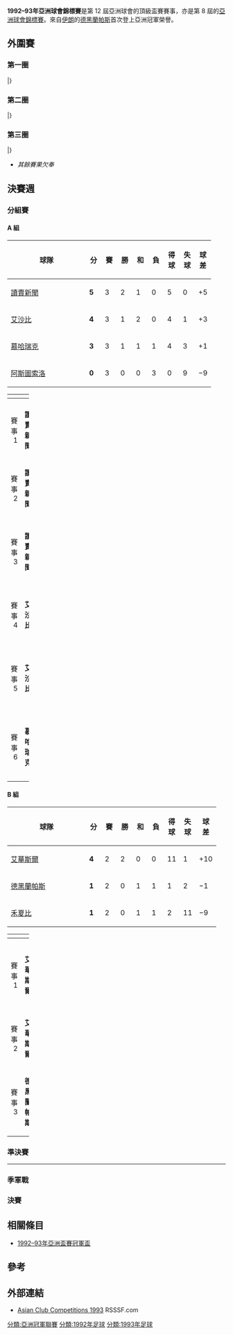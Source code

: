 {{Infobox 國際足球賽事賽季
| tourney_name          = 亞洲球會錦標賽
| year                  = 1992–93
| image                 = 
| size                  = 
| caption               = 
| edition               = 12
| defending_champ_other = {{flagicon|KSA}} [[沙特希拉爾足球俱樂部|希拉爾]]
| dates                 = 1992年??–1993年1月
| num_teams             = 12 隊
| associations          = 12
| champion_other        = {{flagicon|IRN}} [[德黑蘭帕斯足球俱樂部|德黑蘭帕斯]]
| count                 = 1
| second_other          = {{flagicon|KSA}} [[利雅得艾沙比足球會|艾沙比]]
| third_other           = {{flagicon|UAE}} [[艾華斯爾足球會|艾華斯爾]]
| fourth_other          = {{flagicon|JPN}} [[東京綠茵|讀賣新聞]]
| matches               = 23
| goals                 = 72
| attendance            = 
| top_scorer            = 
| player                = 
| prevseason            = [[1991年亞洲球會錦標賽|1991]]
| nextseason            = [[1993–94年亞洲球會錦標賽|1993–94]]
}}

'''1992–93年亞洲球會錦標賽'''是第 12 屆亞洲球會的頂級盃賽賽事，亦是第 8 屆的[[亞洲足聯冠軍聯賽|亞洲球會錦標賽]]。來自[[伊朗|伊朗]]的[[德黑蘭帕斯足球俱樂部|德黑蘭帕斯]]首次登上亞洲冠軍榮譽。

== 外圍賽 ==
=== 第一圈 ===
{{TwoLegStart}}
{{TwoLegResult|[[多哈艾阿拉比體育俱樂部|多哈艾阿拉比]]|QAT|3–4|'''[[德黑蘭帕斯足球俱樂部|德黑蘭帕斯]]'''|IRN|3–2|0–2}}
{{TwoLegResult|'''[[阿斯圖索洛足球會|阿斯圖索洛]]'''|IDN|3–2|[[海泉足球會|海泉]]|VIE|0–0|3–2}}
|}

=== 第二圈 ===
{{TwoLegStart}}
{{TwoLegResult|'''[[阿斯圖索洛足球會|阿斯圖索洛]]'''|IDN|3–2|[[歌達流浪足球會|歌達流浪]]|BRU|1–1|2–1}}
|}

=== 第三圈 ===
{{TwoLegStart}}
{{TwoLegResult|[[泰國農民銀行足球俱樂部|泰國農民銀行]]|THA|2–3|'''[[阿斯圖索洛足球會|阿斯圖索洛]]'''|IDN|2–0|0–3}}
{{TwoLegResult|[[遼寧足球俱樂部|遼寧]]|CHN|4–4{{agr}}|'''[[東京綠茵|讀賣新聞]]'''|JPN|3–3|1–1}}
|}

*''其餘賽果欠奉''

== 決賽週 ==
=== 分組賽 ===
==== A 組 ====
{| class="wikitable" style="text-align: center;"
|-
!width="165"|球隊
!width="20"|分
!width="20"|賽
!width="20"|勝
!width="20"|和
!width="20"|負
!width="20"|得球
!width="20"|失球
!width="20"|球差
|-bgcolor=lightgreen
|style="text-align:left;"|{{flagicon|JPN}} [[東京綠茵|讀賣新聞]]
|'''5'''||3||2||1||0||5||0||+5
|-bgcolor=lightgreen
|style="text-align:left;"|{{flagicon|KSA}} [[利雅得艾沙比足球會|艾沙比]]
|'''4'''||3||1||2||0||4||1||+3
|-
|style="text-align:left;"|{{flagicon|BHR}} [[阿爾慕哈瑞克體育會|慕哈瑞克]]
|'''3'''||3||1||1||1||4||3||+1
|-
|style="text-align:left;"|{{flagicon|IDN}} [[阿斯圖索洛足球會|阿斯圖索洛]]
|'''0'''||3||0||0||3||0||9||−9
|}
{| width=100% cellspacing=1
!width=10%|
!width=20%|
!width=12%|
!width=20%|
!
|-
|- style=font-size:90%
|align=right|賽事 1
|align=right|'''讀賣新聞'''
|align=center| '''0–0''' 
|'''艾沙比'''
|- style=font-size:90%
|align=right|賽事 2
|align=right|'''讀賣新聞'''
|align=center| '''2–0''' 
|'''慕哈瑞克'''
|- style=font-size:90%
|align=right|賽事 3
|align=right|'''讀賣新聞'''
|align=center| '''3–0''' 
|'''阿斯圖索洛'''
|- style=font-size:90%
|align=right|賽事 4
|align=right|'''艾沙比'''
|align=center| '''1–1''' 
|'''慕哈瑞克'''
|- style=font-size:90%
|align=right|賽事 5
|align=right|'''艾沙比'''
|align=center| '''3–0''' 
|'''阿斯圖索洛'''
|- style=font-size:90%
|align=right|賽事 6
|align=right|'''慕哈瑞克'''
|align=center| '''3–0''' 
|'''阿斯圖索洛'''
|}

==== B 組 ====
{| class="wikitable" style="text-align: center;"
|-
!width="165"|球隊
!width="20"|分
!width="20"|賽
!width="20"|勝
!width="20"|和
!width="20"|負
!width="20"|得球
!width="20"|失球
!width="20"|球差
|-bgcolor=lightgreen
|style="text-align:left;"|{{flagicon|UAE}} [[艾華斯爾足球會|艾華斯爾]]
|'''4'''||2||2||0||0||11||1||+10
|-bgcolor=lightgreen
|style="text-align:left;"|{{flagicon|IRN}} [[德黑蘭帕斯足球俱樂部|德黑蘭帕斯]]
|'''1'''||2||0||1||1||1||2||−1
|-
|style="text-align:left;"|{{flagicon|PAK}} [[禾夏比足球會|禾夏比]]
|'''1'''||2||0||1||1||2||11||−9
|}
{| width=100% cellspacing=1
!width=10%|
!width=20%|
!width=12%|
!width=20%|
!
|-
|- style=font-size:90%
|align=right|賽事 1
|align=right|'''艾華斯爾'''
|align=center| '''1–0'''
|'''德黑蘭帕斯'''
|- style=font-size:90%
|align=right|賽事 2
|align=right|'''艾華斯爾'''
|align=center| '''10–1'''
|'''禾夏比'''
|- style=font-size:90%
|align=right|賽事 3
|align=right|'''德黑蘭帕斯'''
|align=center| '''1–1'''
|'''禾夏比'''
|}

=== 準決賽 ===
{{footballbox
|date =  1993年
|team1 = [[德黑蘭帕斯足球俱樂部|德黑蘭帕斯]] {{flagicon|IRN}}
|score = 2–1（[[加時賽|加時賽]]）
|report = 
|team2 = {{flagicon|JPN}} [[東京綠茵|讀賣新聞]]
|goals1 = 
|goals2 = 
|stadium = [[巴林|巴林]]
}}
----
{{footballbox
|date =  1993年
|team1 = [[利雅得艾沙比足球會|艾沙比]] {{flagicon|KSA}}
|score = 2–2<br> （[[互射十二碼|十二碼]]：4–3）
|report = 
|team2 = {{flagicon|UAE}} [[艾華斯爾足球會|艾華斯爾]]
|goals1 = 
|goals2 = 
|stadium = [[巴林|巴林]]
}}

=== 季軍戰 ===
{{footballbox
|date = 1993年
|team1 = [[艾華斯爾足球會|艾華斯爾]] {{flagicon|UAE}}
|score = 4–3
|team2 = {{flagicon|JPN}} [[東京綠茵|讀賣新聞]]
|goals1 = 
|goals2 = 
|stadium = [[巴林|巴林]]
}}

=== 決賽 ===
{{footballbox
|date = 1993年1月22日
|team1 = [[德黑蘭帕斯足球俱樂部|德黑蘭帕斯]] {{flagicon|IRN}}
|score = 1–0
|team2 = {{flagicon|KSA}} [[利雅得艾沙比足球會|艾沙比]]
|goals1 = 
|goals2 = 
|stadium = [[巴林|巴林]]
}}


{{winners-other|1992–93年亞洲球會錦標賽|IRN|[[德黑蘭帕斯足球俱樂部|德黑蘭帕斯]]|一}}

== 相關條目 ==
*[[1992–93年亞洲盃賽冠軍盃|1992–93年亞洲盃賽冠軍盃]]

== 參考 ==
{{Reflist}}

== 外部連結 ==
*[http://www.rsssf.com/tablesa/ascup93.html#cc Asian Club Competitions 1993]{{Wayback|url=http://www.rsssf.com/tablesa/ascup93.html#cc |date=20130805022809 }} RSSSF.com{{en}}

{{亚洲冠军联赛}}

[[分類:亞洲冠軍聯賽|分類:亞洲冠軍聯賽]]
[[分類:1992年足球|分類:1992年足球]]
[[分類:1993年足球|分類:1993年足球]]
